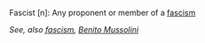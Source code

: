 Fascist [n]: Any proponent or member of a [[fascism]]

''See, also [[fascism]], [[Benito Mussolini]]''